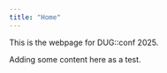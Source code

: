 ```yaml
---
title: "Home"
---
```


This is the webpage for DUG::conf 2025.

Adding some content here as a test.
